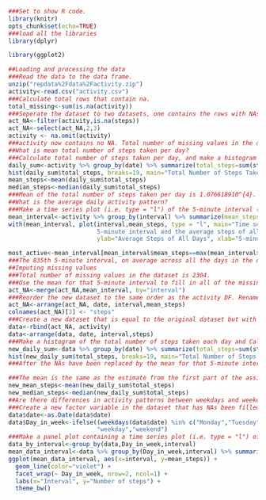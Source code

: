 
``` r
###Set to show R code.
library(knitr)
opts_chunk$set(echo=TRUE)
###load all the libraries
library(dplyr)

library(ggplot2)

##Loading and processing the data
###Read the data to the data frame.
unzip("repdata%2Fdata%2Factivity.zip")
activity<-read.csv("activity.csv")
###Calculate total rows that contain na.
total_missing<-sum(is.na(activity))
###Seperate the dataset to two datasets, one contains the rows with NAs(act_NA), another one has no NAs(activity).Extract the rows with NAs, and remove the steps column.
act_NA<-filter(activity,is.na(steps))
act_NA<-select(act_NA,2,3)
activity <- na.omit(activity)
###activity now contains no NA. Total number of missing values in the dataset is 2304.
##What is mean total number of steps taken per day?
###Calculate total number of steps taken per day, and make a histogram of the total number of steps taken each day.
daily_sum<-activity %>% group_by(date) %>% summarize(total_steps=sum(steps))
hist(daily_sum$total_steps, breaks=19, main="Total Number of Steps Taken Each Day", xlab="Daily Total Steps")
mean_steps<-mean(daily_sum$total_steps)
median_steps<-median(daily_sum$total_steps)
###Mean of the total number of steps taken per day is 1.076618910^{4}. Median of the total number of steps taken per day is 10765.
##What is the average daily activity pattern?
###Make a time series plot (i.e. type = "l") of the 5-minute interval (x-axis) and the average number of steps taken, averaged across all days (y-axis)
mean_interval<-activity %>% group_by(interval) %>% summarize(mean_steps=mean(steps))
with(mean_interval, plot(interval,mean_steps, type = "l", main="Time series plot of the 
                         5-minute interval and the average steps of all days", 
                         ylab="Average Steps of All Days", xlab="5-minute intervals"))

most_active<-mean_interval[mean_interval$mean_steps==max(mean_interval$mean_steps),][1]
###The 835th 5-minute interval, on average across all the days in the dataset, contains the maximum number of steps.
##Imputing missing values
###Total number of missing values in the dataset is 2304.
###Use the mean for that 5-minute interval to fill in all of the missing values in the dataset. Merge act_NA(dataset with NAs) with the mean_interval table. Now the steps are replaced withthe mean for that 5-minute interval.
act_NA<-merge(act_NA,mean_interval, by="interval")
###Reorder the new dataset to the same order as the activity DF. Rename the column to steps.
act_NA<-arrange(act_NA, date, interval,mean_steps)
colnames(act_NA)[3] <- "steps"
###Create a new dataset that is equal to the original dataset but with the missing data filled in by combining the new DF with activity.
data<-rbind(act_NA, activity)
data<-arrange(data, date, interval,steps)
###Make a histogram of the total number of steps taken each day and Calculate and report the mean and median total number of steps taken per day.
new_daily_sum<-data %>% group_by(date) %>% summarize(total_steps=sum(steps))
hist(new_daily_sum$total_steps, breaks=19, main="Total Number of Steps Taken Each Day", xlab="Daily Total Steps")
###After the NAs have been replaced by the mean for that 5-minute interval, the mean of the total number of steps taken per day is 1.076618910^{4}. The median of the total number of steps taken per day is 1.076618910^{4}.

###The mean is the same as the estimate from the first part of the assignment. The median has been shifted a little to the right. After imput the missing data with the mean of that five-minute interval the peak number of the daily steps is bigger.
new_mean_steps<-mean(new_daily_sum$total_steps)
new_median_steps<-median(new_daily_sum$total_steps)
##Are there differences in activity patterns between weekdays and weekends?
###Create a new factor variable in the dataset that has NAs been filled with two levels - "weekday" and "weekend" indicating whether a given date is a weekday or weekend day.
data$date<-as.Date(data$date)
data$Day_in_week<-ifelse((weekdays(data$date) %in% c("Monday","Tuesday","Wednesday","Thursday","Friday")), 
                         "weekday","weekend")
###Make a panel plot containing a time series plot (i.e. type = "l") of the 5-minute interval (x-axis) and the average number of steps taken, averaged across all weekday days or weekend days (y-axis).
data_by_interval<-group_by(data,Day_in_week,interval)
mean_data_interval<-data %>% group_by(Day_in_week,interval) %>% summarize(mean_steps=mean(steps))
ggplot(mean_data_interval, aes(x=interval, y=mean_steps)) + 
  geom_line(color="violet") + 
  facet_wrap(~ Day_in_week, nrow=2, ncol=1) +
  labs(x="Interval", y="Number of steps") +
  theme_bw()


```